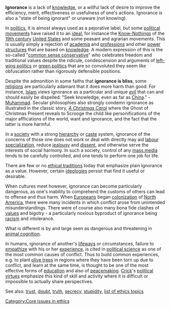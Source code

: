 '''Ignorance''' is  a lack of [[knowledge]], or a willful lack of desire to improve the efficiency, merit, effectiveness or usefulness of one's actions.  Ignorance is also a "state of being ignorant" or unaware (not knowing).

In [[politics]], it is almost always used as a pejorative label, but some [[political movement]]s have raised it to an [[ideals|ideal]], for instance the [[Know-Nothing]]s of the [[19th century]] [[United States]] and some peasant and agrarian movements.  This is usually simply a rejection of [[academia]] and [[profession]]s and other [[power structure]]s that are based on [[knowledge]].  A modern expression of this is the so-called "[[common sense conservative]]" who celebrates freedom and traditional values despite the ridicule, condescension and arguments of [[left-wing politics]] or [[green politics]] that are so convoluted they seem like obfuscation rather than rigorously defensible positions.  

Despite the admonition in some faiths that '''ignorance is bliss''', some [[religion]]s are particularly adamant that it does more harm than good.  For instance, [[Islam]] views ignorance as a particular and unique [[evil]] that can and should easily be dispelled:  "Seek knowledge, even as far as [[China]]." - [[Muhammad]].  Secular philosophies also strongly condemn ignorance as illustrated in the classic story, ''[[A Christmas Carol]]'' where the Ghost of Christmas Present reveals to Scrooge the child like personifications of the major afflications of the world, want and ignorance, and the fact that the latter is more harmful.

In a [[society]] with a strong [[hierarchy]] or [[caste]] system, ignorance of the concerns of those one does not work or deal with directly may aid [[labour specialization]], reduce [[jealousy]] and [[dissent]], and otherwise serve the interests of social harmony.  In such a society, control of any [[mass media]] tends to be carefully controlled, and one tends to perform one job for life.  

There are few or no [[ethical tradition]]s today that emphasize plain ignorance as a value.  However, certain [[ideology|ideologies]] persist that find it useful or desirable.

When cultures meet however, ignorance can become particularly dangerous, as one's inability to comprehend the customs of others can lead to offense and thus harm.  When [[European]]s began [[colonization]] of [[North America]], there were many incidents in which conflict arose from unintended misunderstandings.  There were of course also many bona fide clashes of [[values]] and bigotry - a particularly noxious byproduct of ignorance being [[racism]] and intolerance.  

What is different is by and large seen as dangerous and threatening in [[animal cognition]].

In humans, ignorance of another's [[lifeway]]s or circumstances, failure to [[empathy|empathize]] with his or her [[experience]], is cited in [[political science]] as one of the most common causes of conflict.  Thus to build common experiences, e.g. to plant [[olive tree]]s in regions where they have been torn up due to conflict, and learn at the same time, is thought to be one of the most effective forms of [[education]] and also of [[peacemaking]].  [[Bernard Crick|Crick]]'s [[political virtues]] emphasize this kind of skill and activity where it is difficult or impossible to actually share perspectives.

{{wikiquote}}
See also:  [[trust]], [[doubt]], [[truth]], [[secrecy]], [[stupidity]], [[list of ethics topics]]
[[Category:Core issues in ethics]]